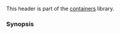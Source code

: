 {{cpp/header/title|list}}
{{cpp/header/navbar}}
This header is part of the [[cpp/container|containers]] library.
{{dsc begin}}
{{dsc h1|Includes}}
{{dsc inc|cpp/header/dsc compare}}
{{dsc inc|cpp/header/dsc initializer_list}}
{{dsc h1|Classes}}
{{dsc inc|cpp/container/dsc list}}
{{dsc h1|Functions}}
{{dsc inc|cpp/container/dsc operator_cmp|list}}
{{dsc inc|cpp/container/dsc swap2|list}}
{{dsc inc|cpp/container/dsc erase_seq|list}}
{{dsc h2|Range access}}
{{dsc inc|cpp/iterator/dsc begin}}
{{dsc inc|cpp/iterator/dsc end}}
{{dsc inc|cpp/iterator/dsc rbegin}}
{{dsc inc|cpp/iterator/dsc rend}}
{{dsc inc|cpp/iterator/dsc size}}
{{dsc inc|cpp/iterator/dsc empty}}
{{dsc inc|cpp/iterator/dsc data}}
{{dsc end}}

===Synopsis===
{{cpp/synopsis/list}}

{{langlinks|es|ja|zh}}
